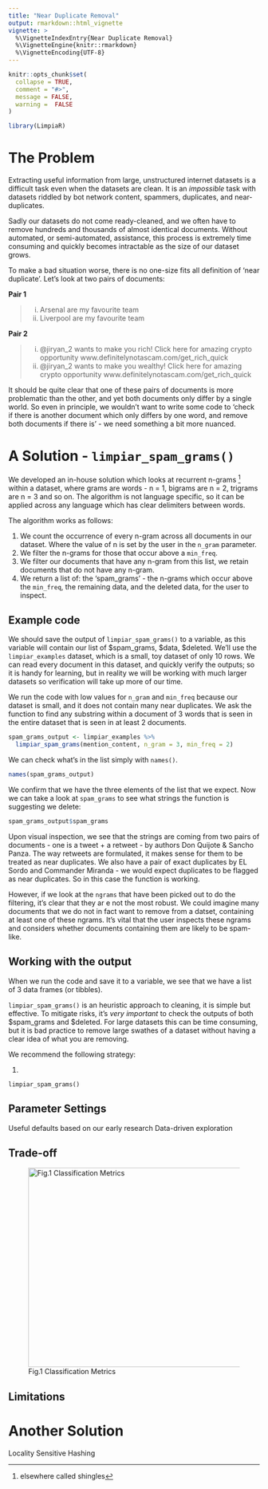 ```yaml
---
title: "Near Duplicate Removal"
output: rmarkdown::html_vignette
vignette: >
  %\VignetteIndexEntry{Near Duplicate Removal}
  %\VignetteEngine{knitr::rmarkdown}
  %\VignetteEncoding{UTF-8}
---
```


```r
knitr::opts_chunk$set(
  collapse = TRUE,
  comment = "#>",
  message = FALSE,
  warning =  FALSE
)
```

```r
library(LimpiaR)
```

# The Problem

Extracting useful information from large, unstructured internet datasets is a difficult task even when the datasets are clean. It is an *impossible* task with datasets riddled by bot network content, spammers, duplicates, and near-duplicates. 

Sadly our datasets do not come ready-cleaned, and we often have to remove hundreds and thousands of almost identical documents. Without automated, or semi-automated, assistance, this process is extremely time consuming and quickly becomes intractable as the size of our dataset grows.

To make a bad situation worse, there is no one-size fits all definition of 'near duplicate'. Let's look at two pairs of documents:

**Pair 1**
  
  >i. Arsenal are my favourite team
  ii. Liverpool are my favourite team

**Pair 2**

> i. @jiryan_2 wants to make you rich! Click here for amazing crypto opportunity www.definitelynotascam.com/get_rich_quick
ii. @jiryan_2 wants to make you wealthy! Click here for amazing crypto opportunity www.definitelynotascam.com/get_rich_quick

It should be quite clear that one of these pairs of documents is more problematic than the other, and yet both documents only differ by a single world. So even in principle, we wouldn't want to write some code to 'check if there is another document which only differs by one word, and remove both documents if there is' - we need something a bit more nuanced. 

# A Solution - `limpiar_spam_grams()`

We developed an in-house solution which looks at recurrent n-grams ^[elsewhere called shingles] within a dataset, where grams are words - n = 1, bigrams are n = 2, trigrams are n = 3 and so on. The algorithm is not language specific, so it can be applied across any language which has clear delimiters between words.

The algorithm works as follows:

1. We count the occurrence of every n-gram across all documents in our dataset. Where the value of n is set by the user in the `n_gram` parameter.
2. We filter the n-grams for those that occur above a `min_freq`.
3. We filter our documents that have any n-gram from this list, we retain documents that do not have any n-gram.
4. We return a list of: the 'spam_grams' - the n-grams which occur above the `min_freq`, the remaining data, and the deleted data, for the user to inspect.

## Example code

We should save the output of `limpiar_spam_grams()` to a variable, as this variable will contain our list of \$spam_grams, \$data, \$deleted. We'll use the `limpiar_examples` dataset, which is a small, toy dataset of only 10 rows. We can read every document in this dataset, and quickly verify the outputs; so it is handy for learning, but in reality we will be working with much larger datasets so verification will take up more of our time.

We run the code with low values for `n_gram` and `min_freq` because our dataset is small, and it does not contain many near duplicates. We ask the function to find any substring within a document of 3 words that is seen in the entire dataset that is seen in at least 2 documents.

```r
spam_grams_output <- limpiar_examples %>%
  limpiar_spam_grams(mention_content, n_gram = 3, min_freq = 2)
```

We can check what's in the list simply with `names()`.
```r
names(spam_grams_output)
```

We confirm that we have the three elements of the list that we expect. Now we can take a look at `spam_grams` to see what strings the function is suggesting we delete:
```r
spam_grams_output$spam_grams
```

Upon visual inspection, we see that the strings are coming from two pairs of documents - one is a tweet + a retweet - by authors Don Quijote & Sancho Panza. The way retweets are formulated, it makes sense for them to be treated as near duplicates. We also have a pair of exact duplicates by EL Sordo and Commander Miranda - we would expect duplicates to be flagged as near duplicates. So in this case the function is working. 

However, if we look at the `ngrams` that have been picked out to do the filtering, it's clear that they ar e not the most robust. We could imagine many documents that we do not in fact want to remove from a datset, containing at least one of these ngrams. It's vital that the user inspects these ngrams and considers whether documents containing them are likely to be spam-like.




## Working with the output

When we run the code and save it to a variable, we see that we have a list of 3 data frames (or tibbles).


`limpiar_spam_grams()` is an heuristic approach to cleaning, it is simple but effective. To mitigate risks, it's *very important* to check the outputs of both \$spam_grams and \$deleted. For large datasets this can be time consuming, but it is bad practice to remove large swathes of a dataset without having a clear idea of what you are removing.

We recommend the following strategy:

1. 

`limpiar_spam_grams()`

## Parameter Settings

Useful defaults based on our early research
Data-driven exploration

## Trade-off

![Fig.1 Classification Metrics](images/spam_grams_classification_metrics.png){width=800 height=400}

## Limitations

# Another Solution
Locality Sensitive Hashing
